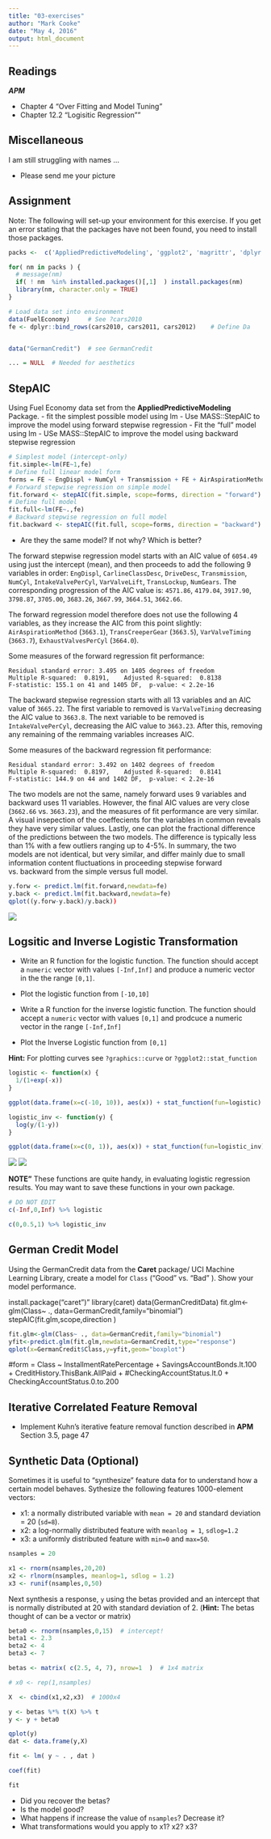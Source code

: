 ```yaml
---
title: "03-exercises"
author: "Mark Cooke"
date: "May 4, 2016"
output: html_document
---
```


## Readings

***APM***

- Chapter 4 "Over Fitting and Model Tuning"
- Chapter 12.2 "Logisitic Regression""


## Miscellaneous

I am still struggling with names ...

- Please send me your picture


## Assignment 

Note: The following will set-up your environment for this exercise. If you get an error stating that the packages have not been found, you need to install those packages.


```r

packs <-  c('AppliedPredictiveModeling', 'ggplot2', 'magrittr', 'dplyr', 'caret','MASS')

for( nm in packs ) { 
  # message(nm)
  if( ! nm  %in% installed.packages()[,1]  ) install.packages(nm)
  library(nm, character.only = TRUE)
}

# Load data set into environment
data(FuelEconomy)     # See ?cars2010
fe <- dplyr::bind_rows(cars2010, cars2011, cars2012)    # Define Da


data("GermanCredit")  # see GermanCredit

... = NULL  # Needed for aesthetics 

```


## StepAIC


Using Fuel Economy data set from the **AppliedPredictiveModeling** Package.
- fit the simplest possible model using lm
- Use MASS::StepAIC to improve the model using forward stepwise regression
- Fit the "full" model using lm
- USe MASS::StepAIC to improve the model using backward stepwise regression 

```r
# Simplest model (intercept-only)
fit.simple<-lm(FE~1,fe)
# Define full linear model form
forms = FE ~ EngDispl + NumCyl + Transmission + FE + AirAspirationMethod + NumGears + TransLockup + TransCreeperGear + DriveDesc + IntakeValvePerCyl + ExhaustValvesPerCyl + CarlineClassDesc + VarValveTiming + VarValveLift
# Forward stepwise regression on simple model
fit.forward <- stepAIC(fit.simple, scope=forms, direction = "forward")
# Define full model
fit.full<-lm(FE~.,fe)
# Backward stepwise regression on full model
fit.backward <- stepAIC(fit.full, scope=forms, direction = "backward")
```

- Are they the same model? If not why?  Which is better?

The forward stepwise regression model starts with an AIC value of `6054.49` using just the intercept (mean), and then proceeds to add the following 9 variables in order: `EngDispl`, `CarlineClassDesc`, `DriveDesc`, `Transmission`, `NumCyl`, `IntakeValvePerCyl`, `VarValveLift`, `TransLockup`, `NumGears`.  The corresponding progression of the AIC value is: `4571.86`, `4179.04`, `3917.90`, `3798.87`, `3705.00`, `3683.26`, `3667.99`, `3664.51`, `3662.66`.

The forward regression model therefore does not use the following 4 variables, as they increase the AIC from this point slightly: `AirAspirationMethod` (`3663.1`), `TransCreeperGear` (`3663.5`), `VarValveTiming` (`3663.7`), `ExhaustValvesPerCyl` (`3664.0`).

Some measures of the forward regression fit performance:
```
Residual standard error: 3.495 on 1405 degrees of freedom
Multiple R-squared:  0.8191,	Adjusted R-squared:  0.8138 
F-statistic: 155.1 on 41 and 1405 DF,  p-value: < 2.2e-16
```

The backward stepwise regression starts with all 13 variables and an AIC value of `3665.22`.  The first variable to removed is `VarValveTiming` decreasing the AIC value to `3663.8`.  The next variable to be removed is `IntakeValvePerCyl`, decreasing the AIC value to `3663.23`. After this, removing any remaining of the remmaing variables increases AIC.

Some measures of the backward regression fit performance:
```
Residual standard error: 3.492 on 1402 degrees of freedom
Multiple R-squared:  0.8197,	Adjusted R-squared:  0.8141 
F-statistic: 144.9 on 44 and 1402 DF,  p-value: < 2.2e-16
```

The two models are not the same, namely forward uses 9 variables and backward uses 11 variables.  However, the final AIC values are very close (`3662.66` vs. `3663.23`), and the measures of fit performance are very similar.  A visual insepection of the coeffecients for the variables in common reveals they have very similar values.  Lastly, one can plot the fractional difference of the predictions between the two models.  The difference is typically less than 1% with a few outliers ranging up to 4-5%.  In summary, the two models are not identical, but very similar, and differ mainly due to small information content fluctuations in proceeding stepwise forward vs. backward from the simple versus full model.

```r
y.forw <- predict.lm(fit.forward,newdata=fe)
y.back <- predict.lm(fit.backward,newdata=fe)
qplot((y.forw-y.back)/y.back))
```

![](pred_frac_forwVback.png)

## Logsitic and Inverse Logistic Transformation 

- Write an R function for the logistic function. The function should accept a `numeric` vector with values `[-Inf,Inf]` and produce a numeric vector in the the range `[0,1]`.

- Plot the logistic function from  `[-10,10]`

- Write a R function for the inverse logistic function. The function should accept a `numeric` vector with values `[0,1]` and prodcuce a numeric vector in the range `[-Inf,Inf]`

- Plot the Inverse Logistic function from `[0,1]`


**Hint:** For plotting curves see `?graphics::curve` or `?ggplot2::stat_function`


```r

logistic <- function(x) { 
  1/(1+exp(-x))
}

ggplot(data.frame(x=c(-10, 10)), aes(x)) + stat_function(fun=logistic)

logistic_inv <- function(y) { 
  log(y/(1-y))
}

ggplot(data.frame(x=c(0, 1)), aes(x)) + stat_function(fun=logistic_inv)


```

![](logistic.png)
![](logistic_inv.png)

**NOTE"** These functions are quite handy, in evaluating logistic regression results. You may want to save these functions in your own package.  

```r
# DO NOT EDIT
c(-Inf,0,Inf) %>% logistic

c(0,0.5,1) %>% logistic_inv

```


## German Credit Model

Using the GermanCredit data from the **Caret** package/ UCI Machine Learning Library, create a model for `Class` ("Good" vs. "Bad" ). Show your model performance.  

install.package("caret")"
library(caret)
data(GermanCreditData)
fit.glm<-glm(Class~ ., data=GermanCredit,family="binomial")
stepAIC(fit.glm,scope,direction )

```r
fit.glm<-glm(Class~ ., data=GermanCredit,family="binomial")
yfit<-predict.glm(fit.glm,newdata=GermanCredit,type="response")
qplot(x=GermanCredit$Class,y=yfit,geom="boxplot")
```

#form = Class ~ InstallmentRatePercentage + SavingsAccountBonds.lt.100 + CreditHistory.ThisBank.AllPaid +
#CheckingAccountStatus.lt.0 + CheckingAccountStatus.0.to.200

## Iterative Correlated Feature Removal 

- Implement Kuhn's iterative feature removal function described in **APM** Section 3.5, page 47



## Synthetic Data (Optional)

Sometimes it is useful to "synthesize" feature data for to understand how a certain model behaves. 
Sythesize the following features 1000-element vectors: 

- x1: a normally distributed variable with `mean = 20` and standard deviation = 20 (`sd=8`).
- x2: a log-normally distributed feature with `meanlog = 1`, `sdlog=1.2`
- x3: a uniformly distributed feature with `min=0` and `max=50`. 

```r
nsamples = 20

x1 <- rnorm(nsamples,20,20)  
x2 <- rlnorm(nsamples, meanlog=1, sdlog = 1.2)
x3 <- runif(nsamples,0,50)

```

Next synthesis a response, `y` using the betas provided and an intercept that is normally distributed at 20 with standard deviation of 2. (**Hint:**  The betas thought of can be a vector or matrix)



```r

beta0 <- rnorm(nsamples,0,15)  # intercept!
beta1 <- 2.3
beta2 <- 4
beta3 <- 7

betas <- matrix( c(2.5, 4, 7), nrow=1  )  # 1x4 matrix

# x0 <- rep(1,nsamples) 

X  <- cbind(x1,x2,x3)  # 1000x4

y <- betas %*% t(X) %>% t
y <- y + beta0

qplot(y)
dat <- data.frame(y,X)

fit <- lm( y ~ . , dat )

coef(fit)

fit
```

- Did you recover the betas? 
- Is the model good?
- What happens if increase the value of `nsamples`? Decrease it?
- What transformations would you apply to x1? x2? x3? 

